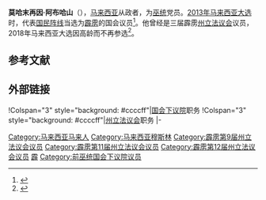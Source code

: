 {{noteTA|G1=melayu}}
{{马来语姓名|莫哈末·再因|阿布·哈山}}
{{Infobox Officeholder
|honorific-prefix = [[拿督|拿督]]
|name             = 莫哈末再因
|original_name    = Mohd Zaim bin Abu Hasan
|honorific-suffix=
|image            = 
|image_wide       =
|constituency_AM2 = {{zyx|不兰查}}
|assembly2      = 霹雳州议会
|term_start2      = {{pmd|9a}}
|term_end2       = {{pmd|13b}}
|successor2     = [[莫哈末尼扎|莫哈末尼扎]]
|constituency_MP    = {{pc|巴力}}
|parliament=马来西亚国会下议院
| term_start = {{pmd|13a}}
| term_end ={{pmd|13b}}
| predecessor =[[莫哈末尼扎|莫哈末尼扎]]
| successor =莫哈末尼扎
| majority = 4,497（2013）
|birth_date       = 
|birth_place      = 
|death_date       = 
|death_place      =
|othername =
|nationality = {{MYS}}
|party            = {{国阵}}<br>{{巫统}}
|otherparty = 
|sex = 
|spouse           = 
|children         =
|religion         = [[伊斯兰教|伊斯兰教]]
|profession       = 
|alma_mater       = 
}}

'''莫哈末再因·阿布哈山'''（{{lang-ms|Mohd Zaim bin Abu Hasan}}），[[马来西亚|马来西亚]]从政者，为[[巫统|巫统]]党员。[[2013年马来西亚大选|2013年马来西亚大选]]时，代表[[国民阵线|国民阵线]]当选为[[霹雳州|霹雳]]{{pc|巴力}}的国会议员<ref name="星洲">{{cite web|url=http://www.sinchew.com.my/ge14/result2013|title=2013年大选成绩|work=[[星洲网|星洲网]]|date=2013-05-05|deadurl=no|archiveurl=https://web.archive.org/web/20180518170434/http://www.sinchew.com.my/ge14/result2013|archivedate=2018-05-18}}</ref>。他曾经是三届霹雳[[霹雳州议会|州立法议会]]{{zyx|不兰查}}议员，2018年马来西亚大选因高龄而不再参选<ref>{{cite web|url=http://www.astroawani.com/berita-politik/memang-sedih-kecewa-tetapi-mohd-zaim-akur-tak-jadi-calon-173772|title=Memang sedih kecewa tetapi Mohd Zaim akur tak jadi calon - Astro Awani|website=www.astroawani.com|access-date=2018-05-22|archive-date=2020-01-28|archive-url=https://web.archive.org/web/20200128112451/http://www.astroawani.com/berita-politik/memang-sedih-kecewa-tetapi-mohd-zaim-akur-tak-jadi-calon-173772|dead-url=no}}</ref>。

==参考文献==
{{reflist}}

==外部链接==
{{Portal box|马来西亚}}
{{start box}}
!Colspan="3" style="background: #ccccff"|{{MAS}}[[马来西亚下议院|国会下议院]]职务
{{S-before|[[莫哈末尼扎|莫哈末尼扎]]|[[国阵|国阵]][[巫统|巫统]]}}
{{S-title|{{pc|巴力}}议员|{{pmd|13a}}－{{pmd|13b}}}}
{{S-after|[[莫哈末尼扎|莫哈末尼扎]]|[[国阵|国阵]][[巫统|巫统]]}}
!Colspan="3" style="background: #ccccff"|{{Perak}}[[霹雳州议会|州立法议会]]职务
{{S-before|法依佐法兹里|[[替阵|替阵]][[伊党|伊党]]}}
{{S-title|{{zyx|不兰查}}议员|{{pmd|11a}}－{{pmd|12b}}}}
{{S-after|[[莫哈末尼扎|莫哈末尼扎]]|[[国阵|国阵]][[巫统|巫统]]}}
|-
{{S-none|首任}}
{{S-title|{{zyx|不兰查}}议员|{{pmd|9a}}－{{pmd|9b}}}}
{{S-after|法依佐法兹里|[[替阵|替阵]][[伊党|伊党]]}}
{{end box}}
{{马来西亚人物小作品}}
[[Category:马来西亚马来人|Category:马来西亚马来人]]
[[Category:马来西亚穆斯林|Category:马来西亚穆斯林]]
[[Category:霹雳第9届州立法议会议员|Category:霹雳第9届州立法议会议员]]
[[Category:霹雳第11届州立法议会议员|Category:霹雳第11届州立法议会议员]]
[[Category:霹雳第12届州立法议会议员|Category:霹雳第12届州立法议会议员]]
[[Category:马来西亚第13届国会议员|霹]]
[[Category:前巫统国会下议院议员|Category:前巫统国会下议院议员]]